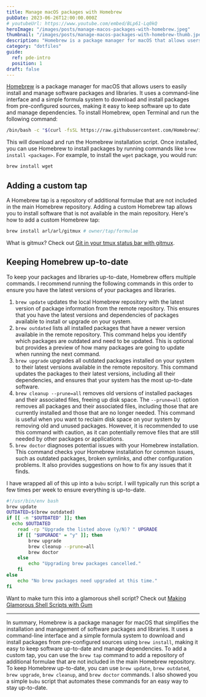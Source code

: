 ```yaml
---
title: Manage macOS packages with Homebrew
pubDate: 2023-06-26T12:00:00.000Z
# youtubeUrl: https://www.youtube.com/embed/BLp61-Lq0kQ
heroImage: "/images/posts/manage-macos-packages-with-homebrew.jpeg"
thumbnail: "/images/posts/manage-macos-packages-with-homebrew-thumb.jpeg"
description: "Homebrew is a package manager for macOS that allows users to easily install and manage packages and libraries."
category: "dotfiles"
guide:
  ref: pde-intro
  position: 1
draft: false
---
```


[Homebrew](https://brew.sh/) is a package manager for macOS that allows users to easily install and manage software packages and libraries. It uses a command-line interface and a simple formula system to download and install packages from pre-configured sources, making it easy to keep software up to date and manage dependencies. To install Homebrew, open Terminal and run the following command:

```sh
/bin/bash -c "$(curl -fsSL https://raw.githubusercontent.com/Homebrew/install/HEAD/install.sh)"
```

This will download and run the Homebrew installation script. Once installed, you can use Homebrew to install packages by running commands like `brew install <package>`. For example, to install the `wget` package, you would run:

```sh
brew install wget
```

## Adding a custom tap

A Homebrew tap is a repository of additional formulae that are not included in the main Homebrew repository. Adding a custom Homebrew tap allows you to install software that is not available in the main repository. Here's how to add a custom Homebrew tap:

```sh
brew install arl/arl/gitmux # owner/tap/formulae
```

What is gitmux? Check out [Git in your tmux status bar with gitmux](/posts/git-in-your-tmux-status-bar-with-gitmux).

## Keeping Homebrew up-to-date

To keep your packages and libraries up-to-date, Homebrew offers multiple commands. I recommend running the following commands in this order to ensure you have the latest versions of your packages and libraries.

1. `brew update` updates the local Homebrew repository with the latest version of package information from the remote repository. This ensures that you have the latest versions and dependencies of packages available to install or upgrade on your system.
2. `brew outdated` lists all installed packages that have a newer version available in the remote repository. This command helps you identify which packages are outdated and need to be updated. This is optional but provides a preview of how many packages are going to update when running the next command.
3. `brew upgrade` upgrades all outdated packages installed on your system to their latest versions available in the remote repository. This command updates the packages to their latest versions, including all their dependencies, and ensures that your system has the most up-to-date software.
4. `brew cleanup --prune=all` removes old versions of installed packages and their associated files, freeing up disk space. The `--prune=all` option removes all packages and their associated files, including those that are currently installed and those that are no longer needed. This command is useful when you want to reclaim disk space on your system by removing old and unused packages. However, it is recommended to use this command with caution, as it can potentially remove files that are still needed by other packages or applications.
5. `brew doctor` diagnoses potential issues with your Homebrew installation. This command checks your Homebrew installation for common issues, such as outdated packages, broken symlinks, and other configuration problems. It also provides suggestions on how to fix any issues that it finds.

I have wrapped all of this up into a `bubu` script. I will typically run this script a few times per week to ensure everything is up-to-date.

```sh
#!/usr/bin/env bash
brew update
OUTDATED=$(brew outdated)
if [[ -n "$OUTDATED" ]]; then
  echo $OUTDATED
	read -rp "Upgrade the listed above (y/N)? " UPGRADE
	if [[ "$UPGRADE" = "y" ]]; then
		brew upgrade
		brew cleanup --prune=all
		brew doctor
	else
		echo "Upgrading brew packages cancelled."
	fi
else
	echo "No brew packages need upgraded at this time."
fi
```

Want to make turn this into a glamorous shell script? Check out [Making Glamorous Shell Scripts with Gum](/posts/making-glamorous-shell-scripts-with-gum)

---

In summary, Homebrew is a package manager for macOS that simplifies the installation and management of software packages and libraries. It uses a command-line interface and a simple formula system to download and install packages from pre-configured sources using `brew install`, making it easy to keep software up-to-date and manage dependencies. To add a custom tap, you can use the `brew tap` command to add a repository of additional formulae that are not included in the main Homebrew repository. To keep Homebrew up-to-date, you can use `brew update`, `brew outdated`, `brew upgrade`, `brew cleanup`, and `brew doctor` commands. I also showed you a simple `bubu` script that automates these commands for an easy way to stay up-to-date.
